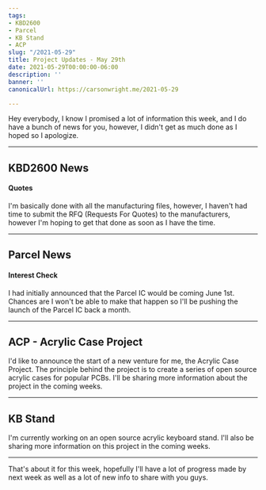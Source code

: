 ```yaml
---
tags:
- KBD2600
- Parcel
- KB Stand
- ACP
slug: "/2021-05-29"
title: Project Updates - May 29th
date: 2021-05-29T00:00:00-06:00
description: ''
banner: ''
canonicalUrl: https://carsonwright.me/2021-05-29

---
```

Hey everybody, I know I promised a lot of information this week, and I do have a bunch of news for you, however, I didn't get as much done as I hoped so I apologize.

***

## KBD2600 News

#### Quotes

I'm basically done with all the manufacturing files, however, I haven't had time to submit the RFQ (Requests For Quotes) to the manufacturers, however I'm hoping to get that done as soon as I have the time. 

***

## Parcel News

#### Interest Check

I had initially announced that the Parcel IC would be coming June 1st. Chances are I won't be able to make that happen so I'll be pushing the launch of the Parcel IC back a month.

***

## ACP - Acrylic Case Project

I'd like to announce the start of a new venture for me, the Acrylic Case Project. The principle behind the project is to create a series of open source acrylic cases for popular PCBs. I'll be sharing more information about the project in the coming weeks.

***

## KB Stand

I'm currently working on an open source acrylic keyboard stand. I'll also be sharing more information on this project in the coming weeks.

***

That's about it for this week, hopefully I'll have a lot of progress made by next week as well as a lot of new info to share with you guys.